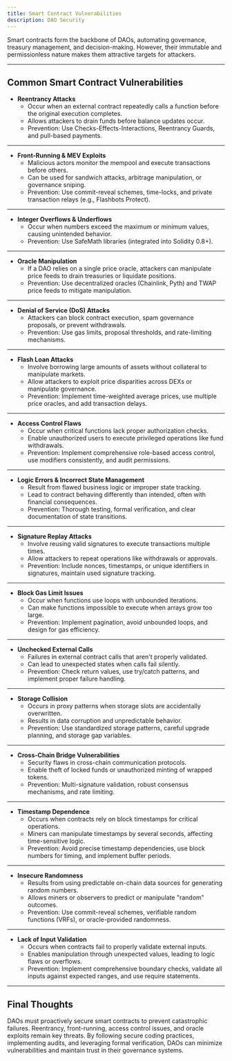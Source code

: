 ```yaml
---
title: Smart Contract Vulnerabilities
description: DAO Security
---
```


Smart contracts form the backbone of DAOs, automating governance, treasury management, and decision-making. However, their immutable and permissionless nature makes them attractive targets for attackers. 

---

## **Common Smart Contract Vulnerabilities**  

- **Reentrancy Attacks**  
  - Occur when an external contract repeatedly calls a function before the original execution completes.  
  - Allows attackers to drain funds before balance updates occur.  
  - Prevention: Use Checks-Effects-Interactions, Reentrancy Guards, and pull-based payments.  

---

- **Front-Running & MEV Exploits**  
  - Malicious actors monitor the mempool and execute transactions before others.  
  - Can be used for sandwich attacks, arbitrage manipulation, or governance sniping.  
  - Prevention: Use commit-reveal schemes, time-locks, and private transaction relays (e.g., Flashbots Protect).  

---

- **Integer Overflows & Underflows**  
  - Occur when numbers exceed the maximum or minimum values, causing unintended behavior.  
  - Prevention: Use SafeMath libraries (integrated into Solidity 0.8+).  

---

- **Oracle Manipulation**  
  - If a DAO relies on a single price oracle, attackers can manipulate price feeds to drain treasuries or liquidate positions.  
  - Prevention: Use decentralized oracles (Chainlink, Pyth) and TWAP price feeds to mitigate manipulation.  

---

- **Denial of Service (DoS) Attacks**  
  - Attackers can block contract execution, spam governance proposals, or prevent withdrawals.  
  - Prevention: Use gas limits, proposal thresholds, and rate-limiting mechanisms.  

---

- **Flash Loan Attacks**  
  - Involve borrowing large amounts of assets without collateral to manipulate markets.  
  - Allow attackers to exploit price disparities across DEXs or manipulate governance.  
  - Prevention: Implement time-weighted average prices, use multiple price oracles, and add transaction delays.

---

- **Access Control Flaws**  
  - Occur when critical functions lack proper authorization checks.  
  - Enable unauthorized users to execute privileged operations like fund withdrawals.  
  - Prevention: Implement comprehensive role-based access control, use modifiers consistently, and audit permissions.

---

- **Logic Errors & Incorrect State Management**  
  - Result from flawed business logic or improper state tracking.  
  - Lead to contract behaving differently than intended, often with financial consequences.  
  - Prevention: Thorough testing, formal verification, and clear documentation of state transitions.

---

- **Signature Replay Attacks**  
  - Involve reusing valid signatures to execute transactions multiple times.  
  - Allow attackers to repeat operations like withdrawals or approvals.  
  - Prevention: Include nonces, timestamps, or unique identifiers in signatures, maintain used signature tracking.

---

- **Block Gas Limit Issues**  
  - Occur when functions use loops with unbounded iterations.  
  - Can make functions impossible to execute when arrays grow too large.  
  - Prevention: Implement pagination, avoid unbounded loops, and design for gas efficiency.

---

- **Unchecked External Calls**  
  - Failures in external contract calls that aren't properly validated.  
  - Can lead to unexpected states when calls fail silently.  
  - Prevention: Check return values, use try/catch patterns, and implement proper failure handling.

---

- **Storage Collision**  
  - Occurs in proxy patterns when storage slots are accidentally overwritten.  
  - Results in data corruption and unpredictable behavior.  
  - Prevention: Use standardized storage patterns, careful upgrade planning, and storage gap variables.

---

- **Cross-Chain Bridge Vulnerabilities**  
  - Security flaws in cross-chain communication protocols.  
  - Enable theft of locked funds or unauthorized minting of wrapped tokens.  
  - Prevention: Multi-signature validation, robust consensus mechanisms, and rate limiting.

---

- **Timestamp Dependence**  
  - Occurs when contracts rely on block timestamps for critical operations.  
  - Miners can manipulate timestamps by several seconds, affecting time-sensitive logic.  
  - Prevention: Avoid precise timestamp dependencies, use block numbers for timing, and implement buffer periods.

---

- **Insecure Randomness**  
  - Results from using predictable on-chain data sources for generating random numbers.  
  - Allows miners or observers to predict or manipulate "random" outcomes.  
  - Prevention: Use commit-reveal schemes, verifiable random functions (VRFs), or oracle-provided randomness.

---

- **Lack of Input Validation**  
  - Occurs when contracts fail to properly validate external inputs.  
  - Enables manipulation through unexpected values, leading to logic flaws or overflows.  
  - Prevention: Implement comprehensive boundary checks, validate all inputs against expected ranges, and use require statements.

---

## **Final Thoughts**  

DAOs must proactively secure smart contracts to prevent catastrophic failures. Reentrancy, front-running, access control issues, and oracle exploits remain key threats. By following secure coding practices, implementing audits, and leveraging formal verification, DAOs can minimize vulnerabilities and maintain trust in their governance systems.  

